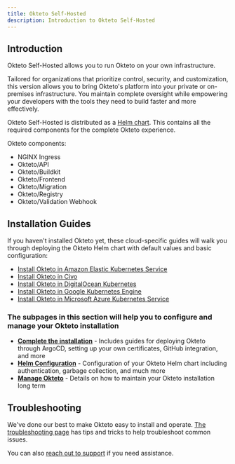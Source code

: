 ```yaml
---
title: Okteto Self-Hosted
description: Introduction to Okteto Self-Hosted
---
```


## Introduction

Okteto Self-Hosted allows you to run Okteto on your own infrastructure.

Tailored for organizations that prioritize control, security, and customization, this version allows you to bring Okteto's platform into your private or on-premises infrastructure. You maintain complete oversight while empowering your developers with the tools they need to build faster and more effectively.

Okteto Self-Hosted is distributed as a [Helm chart](https://artifacthub.io/packages/helm/okteto/okteto).
This contains all the required components for the complete Okteto experience.

Okteto components:
- NGINX Ingress
- Okteto/API
- Okteto/Buildkit
- Okteto/Frontend
- Okteto/Migration
- Okteto/Registry
- Okteto/Validation Webhook

## Installation Guides

If you haven't installed Okteto yet, these cloud-specific guides will walk you through deploying the Okteto Helm chart with default values and basic configuration:

- [Install Okteto in Amazon Elastic Kubernetes Service](get-started/cloud-provider-guides/eks.mdx)
- [Install Okteto in Civo](get-started/cloud-provider-guides/civo.mdx)
- [Install Okteto in DigitalOcean Kubernetes](get-started/cloud-provider-guides/digitalocean.mdx)
- [Install Okteto in Google Kubernetes Engine](get-started/cloud-provider-guides/gke.mdx)
- [Install Okteto in Microsoft Azure Kubernetes Service](get-started/cloud-provider-guides/aks.mdx)

### The subpages in this section will help you to configure and manage your Okteto installation

- [**Complete the installation**](self-hosted/install/certificates.mdx) - Includes guides for deploying Okteto through ArgoCD, setting up your own certificates, GitHub integration, and more
- [**Helm Configuration**](reference/helm-chart-values.mdx) - Configuration of your Okteto Helm chart including authentication, garbage collection, and much more
- [**Manage Okteto**](self-hosted/manage/upgrade.mdx) - Details on how to maintain your Okteto installation long term

## Troubleshooting

We've done our best to make Okteto easy to install and operate. [The troubleshooting page](self-hosted/manage/troubleshooting.mdx) has tips and tricks to help troubleshoot common issues.

You can also [reach out to support](https://okteto.com/support) if you need assistance.